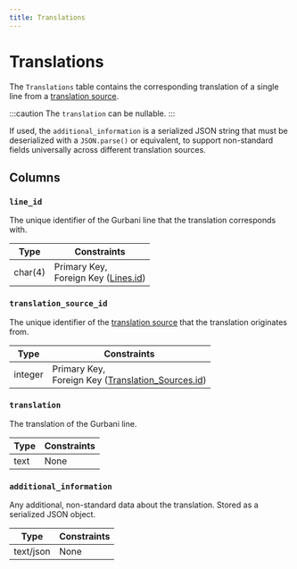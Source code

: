 ```yaml
---
title: Translations
---
```


# Translations

The `Translations` table contains the corresponding translation of a single line from a [translation source](/docs/database/schema/translation_sources).

:::caution
The `translation` can be nullable.
:::

If used, the `additional_information` is a serialized JSON string that must be deserialized with a `JSON.parse()` or equivalent, to support non-standard fields universally across different translation sources.

## Columns

### `line_id`

The unique identifier of the Gurbani line that the translation corresponds with.

| Type    | Constraints                                                                 |
| ------- | --------------------------------------------------------------------------- |
| char(4) | Primary Key, <br/> Foreign Key ([Lines.id](/docs/database/schema/lines#id)) |

### `translation_source_id`

The unique identifier of the [translation source](/docs/database/schema/translation_sources) that the translation originates from.

| Type    | Constraints                                                                                             |
| ------- | ------------------------------------------------------------------------------------------------------- |
| integer | Primary Key, <br/> Foreign Key ([Translation_Sources.id](/docs/database/schema/translation_sources#id)) |

### `translation`

The translation of the Gurbani line.

| Type | Constraints |
| ---- | ----------- |
| text | None        |

### `additional_information`

Any additional, non-standard data about the translation. Stored as a serialized JSON object.

| Type      | Constraints |
| --------- | ----------- |
| text/json | None        |
